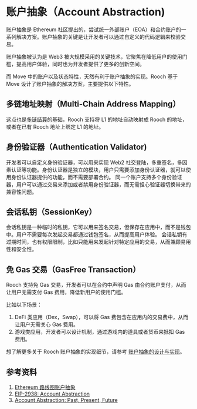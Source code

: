 # 账户抽象（Account Abstraction)

账户抽象是 Ethereum 社区提出的，尝试统一外部账户（EOA）和合约账户的一系列解决方案。账户抽象的关键是让开发者可以通过自定义的代码逻辑来校验交易。

账户抽象被认为是 Web3 被大规模采用的关键技术，它聚焦在降低用户的使用门槛，提高用户体验，同时也为开发者提供了更多的创新空间。

而 Move 中的账户以及状态特性，天然有利于账户抽象的实现。Rooch 基于 Move 设计了账户抽象的解决方案，主要提供以下特性。

## 多链地址映射（Multi-Chain Address Mapping）

这点也是[多链结算](./multi-chain-settlement.zh-CN.mdx)的基础，Rooch 支持将 L1 的地址自动映射成 Rooch 的地址，或者在已有 Rooch 地址上绑定 L1 的地址。 

## 身份验证器（Authentication Validator) 

开发者可以自定义身份验证器，可以用来实现 Web2 社交登陆，多重签名，多因素认证等功能。身份认证器是独立的模块，用户只需要添加身份认证器，就可以使用身份认证器提供的功能，而不需要部署合约。
同一个账户支持多个身份验证器，用户可以通过交易来添加或者禁用身份验证器，而无需担心验证器切换带来的兼容性问题。

## 会话私钥（SessionKey）

会话私钥是一种临时的私钥，它可以用来签名交易，但保存在应用中，而不是钱包中。用户不需要每次发起交易都通过钱包签名，从而提高用户体验。
会话私钥有过期时间，也有权限限制，比如只能用来发起针对特定应用的交易，从而兼顾易用性和安全性。

## 免 Gas 交易（GasFree Transaction）

Rooch 支持免 Gas 交易，开发者可以在合约中声明 Gas 由合约账户支付，从而让用户无需支付 Gas 费用，降低新用户的使用门槛。

比如以下场景：

1. DeFi 类应用（Dex，Swap），可以将 Gas 费包含在应用内的交易费中，从而让用户无需关心 Gas 费用。
2. 游戏类应用，开发者可以设计机制，通过游戏内的道具或者货币来抵扣 Gas 费用。

想了解更多关于 Rooch 账户抽象的实现细节，请参考 [账户抽象的设计与实现](../dive-into-rooch/account-abstraction.zh-CN.mdx)。

## 参考资料
1. [Ethereum 路线图账户抽象](https://ethereum.org/zh/roadmap/account-abstraction/)
2. [EIP-2938: Account Abstraction](https://eips.ethereum.org/EIPS/eip-2938)
3. [Account Abstraction: Past, Present, Future](https://metamask.io/news/latest/account-abstraction-past-present-future/)
